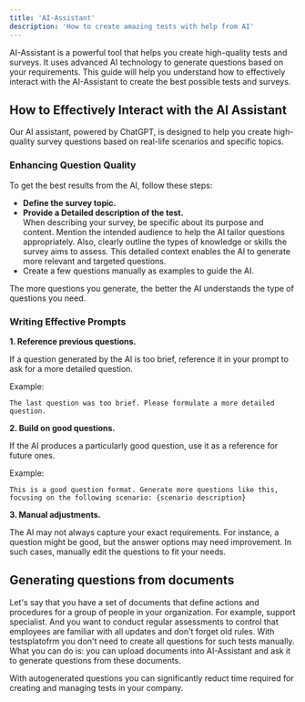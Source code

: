 ```yaml
---
title: 'AI-Assistant'
description: 'How to create amazing tests with help from AI'
---
```


AI-Assistant is a powerful tool that helps you create high-quality tests and surveys. It uses advanced AI technology to generate questions based on your requirements.
This guide will help you understand how to effectively interact with the AI-Assistant to create the best possible tests and surveys.

## How to Effectively Interact with the AI Assistant

Our AI assistant, powered by ChatGPT, is designed to help you create high-quality survey questions based on real-life scenarios and specific topics.

### Enhancing Question Quality

To get the best results from the AI, follow these steps:
 - **Define the survey topic.**
 - **Provide a Detailed description of the test.**   
When describing your survey, be specific about its purpose and content. Mention the intended audience to help the AI tailor questions appropriately.
Also, clearly outline the types of knowledge or skills the survey aims to assess. This detailed context enables the AI to generate more relevant and targeted questions.
 - Create a few questions manually as examples to guide the AI.

The more questions you generate, the better the AI understands the type of questions you need.

### Writing Effective Prompts

**1. Reference previous questions.**

If a question generated by the AI is too brief, reference it in your prompt to ask for a more detailed question.

Example:
```
The last question was too brief. Please formulate a more detailed question.
```


**2. Build on good questions.**

If the AI produces a particularly good question, use it as a reference for future ones.

Example:
```
This is a good question format. Generate more questions like this,
focusing on the following scenario: {scenario description}
```

**3. Manual adjustments.**

The AI may not always capture your exact requirements. For instance, a question might be good, but the answer options may need improvement.
In such cases, manually edit the questions to fit your needs.

## Generating questions from documents
Let's say that you have a set of documents that define actions and procedures for a group of people in your organization.
For example, support specialist. And you want to conduct regular assessments to control that employees are familiar with all updates and don't forget old rules.
With testsplatofrm you don't need to create all questions for such tests manually.
What you can do is: you can upload documents into AI-Assistant and ask it to generate questions from these documents.

With autogenerated questions you can significantly reduct time required for creating and managing tests in your company.
